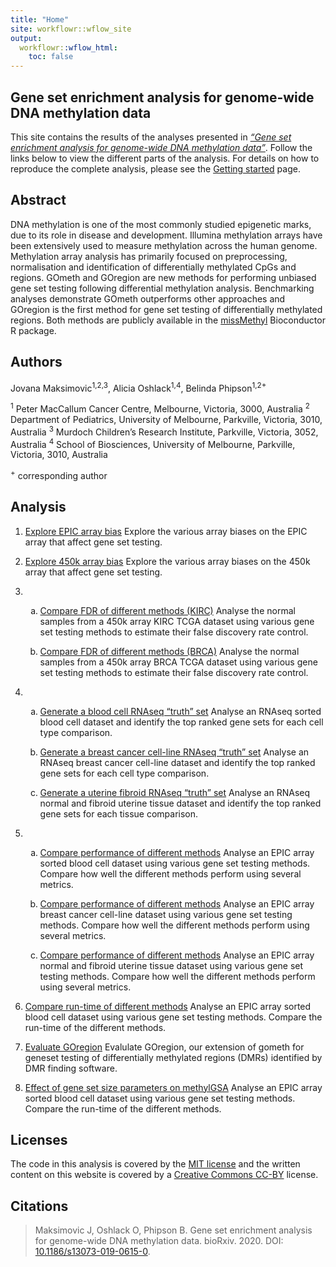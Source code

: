 ```yaml
---
title: "Home"
site: workflowr::wflow_site
output:
  workflowr::wflow_html:
    toc: false
---
```


Gene set enrichment analysis for genome-wide DNA methylation data
-----------------------------------------------------------------
This site contains the results of the analyses presented in 
[*“Gene set enrichment analysis for genome-wide DNA methylation data”*](https://www.biorxiv.org/content/10.1101/2020.08.24.265702v1). 
Follow the links below to view the different parts of the analysis. For details
on how to reproduce the complete analysis, please see the 
[Getting started](gettingStarted.html) page.


Abstract
--------
DNA methylation is one of the most commonly studied epigenetic marks, due to its role in disease and development. Illumina methylation arrays have been extensively used to measure methylation across the human genome. Methylation array analysis has primarily focused on preprocessing, normalisation and identification of differentially methylated CpGs and regions. GOmeth and GOregion are new methods for performing unbiased gene set testing following differential methylation analysis. Benchmarking analyses demonstrate GOmeth outperforms other approaches and GOregion is the first method for gene set testing of differentially methylated regions. Both methods are publicly available in the [missMethyl](https://www.bioconductor.org/packages/release/bioc/html/missMethyl.html) Bioconductor R package.


Authors
-------
Jovana Maksimovic^1,2,3^, Alicia Oshlack^1,4^, Belinda Phipson^1,2+^

^1^ Peter MacCallum Cancer Centre, Melbourne, Victoria, 3000, Australia
^2^ Department of Pediatrics, University of Melbourne, Parkville, Victoria, 
    3010, Australia
^3^ Murdoch Children’s Research Institute, Parkville, Victoria, 3052, Australia
^4^ School of Biosciences, University of Melbourne, Parkville, Victoria, 3010, 
    Australia
    
^+^ corresponding author
 
 
Analysis
--------
1. [Explore EPIC array bias](01_exploreArrayBiasEPIC.html)
   Explore the various array biases on the EPIC array that affect gene set testing.
      
2. [Explore 450k array bias](02_exploreArrayBias450.html)
   Explore the various array biases on the 450k array that affect gene set testing.

3. 
    a) [Compare FDR of different methods (KIRC)](03_fdrAnalysisKIRC.html)
    Analyse the normal samples from a 450k array KIRC TCGA dataset using 
    various gene set testing methods to estimate their false discovery rate control.

   b) [Compare FDR of different methods (BRCA)](03_fdrAnalysisBRCA.html)
   Analyse the normal samples from a 450k array BRCA TCGA dataset using 
   various gene set testing methods to estimate their false discovery rate control.
         
4.
   a) [Generate a blood cell RNAseq "truth" set](04_expressionGenesets.html)
   Analyse an RNAseq sorted blood cell dataset and identify the top ranked 
   gene sets for each cell type comparison.

   b) [Generate a breast cancer cell-line RNAseq "truth" set](04_expressionGenesetsCellLines.html)
   Analyse an RNAseq breast cancer cell-line dataset and identify the top ranked 
   gene sets for each cell type comparison.
    
   c) [Generate a uterine fibroid RNAseq "truth" set](04_expressionGenesetsFibroid.html)
   Analyse an RNAseq normal and fibroid uterine tissue dataset and identify the top ranked 
   gene sets for each tissue comparison.
         
5.
   a) [Compare performance of different methods](05_compareMethods.html)
   Analyse an EPIC array sorted blood cell dataset using various gene set 
   testing methods. Compare how well the different methods perform using several 
   metrics.

   b) [Compare performance of different methods](05_compareMethodsCellLines.html)
   Analyse an EPIC array breast cancer cell-line dataset using various gene set 
   testing methods. Compare how well the different methods perform using several 
   metrics.
         
   c) [Compare performance of different methods](05_compareMethodsFibroid.html)
   Analyse an EPIC array normal and fibroid uterine tissue dataset using various gene set 
   testing methods. Compare how well the different methods perform using several 
   metrics.
         
6. [Compare run-time of different methods](06_runTimeComparison.html)
   Analyse an EPIC array sorted blood cell dataset using various gene set 
   testing methods. Compare the run-time of the different methods.
      
7. [Evaluate GOregion](07_regionAnalysis.html)
   Evalulate GOregion, our extension of gometh for geneset testing of 
   differentially methylated regions (DMRs) identified by DMR finding software.

8. [Effect of gene set size parameters on methylGSA](methylGSAParamSweep.html)
   Analyse an EPIC array sorted blood cell dataset using various gene set 
   testing methods. Compare the run-time of the different methods.
      

Licenses
--------
The code in this analysis is covered by the [MIT license][mit] and the written
content on this website is covered by a [Creative Commons CC-BY][cc] license.


Citations
---------
> Maksimovic J, Oshlack O, Phipson B. Gene set enrichment analysis for 
> genome-wide DNA methylation data. bioRxiv. 2020. 
> DOI: [10.1186/s13073-019-0615-0][pp].

[mit]: https://choosealicense.com/licenses/mit/ "MIT License"
[cc]: https://creativecommons.org/licenses/by/4.0/ "CC-BY License"
[pp]: https://www.biorxiv.org/content/10.1101/2020.08.24.265702v1 "Pre-print"
